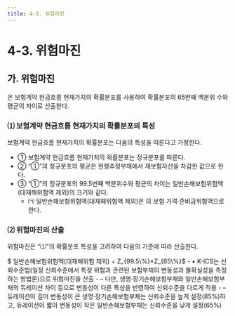 ```yaml
---
title: 4-3. 위험마진
---
```

# 4-3. 위험마진

## 가. 위험마진
<OverlayDemo id="위험마진" />은 보험계약 현금흐름 현재가치의 확률분포를 사용하여 확률분포의 65번째 백분위 수와 평균의 차이로 산출한다.

### ⑴ 보험계약 현금흐름 현재가치의 확률분포의 특성
보험계약 현금흐름 현재가치의 확률분포는 다음의 특성을 따른다고 가정한다.
- ① 보험계약 현금흐름 현재가치의 확률분포는 정규분포를 따른다.
- ② “①”의 정규분포의 평균은 현행추정부채에서 재보험자산을 차감한 값으로 한다.
- ③ “①”의 정규분포의 99.5번째 백분위수와 평균의 차이는 일반손해보험위험액(대재해위험액 제외)의 크기와 같다.
  - ㈀ 일반손해보험위험액(대재해위험액 제외)은 <OverlayDemo id="432"/>의 보험 가격·준비금위험액으로 한다.

### ⑵ 위험마진의 산출
위험마진은 “⑴”의 확률분포 특성을 고려하여 다음의 기준에 따라 산출한다.

<GMath title="위험마진">
$ 일반손해보험위험액(대재해위험 제외) ÷ Z_{99.5\%}×Z_{65\%}$
</GMath>

<Accordion multiple activeIndex={[]}>
<AccordionTab header=" 생명·장기손보과 일반손보 위험마진의 백분위수를 다르게 설정하는 이유">
- • K-ICS는 신뢰수준법(일정 신뢰수준에서 특정 위험과 관련된 보험부채의 변동성과 불확실성을 측정하는 방법론)으로 위험마진을 산출
  - – 다만, 생명·장기손해보험부채와 일반손해보험부채의 듀레이션 차이 등으로 변동성이 다른 특성을 반영하여 신뢰수준을 다르게 적용
  - – 듀레이션이 길어 변동성이 큰 생명·장기손해보험부채는 신뢰수준을 높게 설정(85%)하고, 듀레이션이 짧아 변동성이 작은 일반손해보험부채는 신뢰수준을 낮게 설정(65%)
</AccordionTab>
</Accordion>